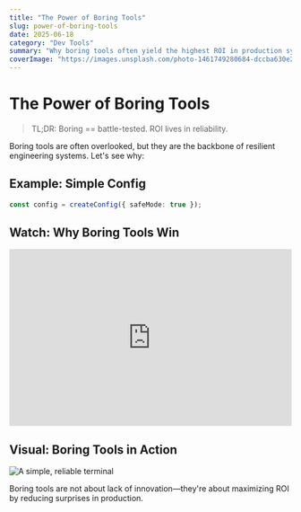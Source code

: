 ```yaml
---
title: "The Power of Boring Tools"
slug: power-of-boring-tools
date: 2025-06-18
category: "Dev Tools"
summary: "Why boring tools often yield the highest ROI in production systems."
coverImage: "https://images.unsplash.com/photo-1461749280684-dccba630e2f6?auto=format&fit=crop&w=800&q=80"
---
```


# The Power of Boring Tools

> TL;DR: Boring == battle-tested. ROI lives in reliability.

Boring tools are often overlooked, but they are the backbone of resilient engineering systems. Let's see why:

## Example: Simple Config

```ts
const config = createConfig({ safeMode: true });
```

## Watch: Why Boring Tools Win

<iframe width="100%" height="315" src="https://www.youtube.com/embed/dQw4w9WgXcQ" title="YouTube video" frameborder="0" allowfullscreen></iframe>

## Visual: Boring Tools in Action

![A simple, reliable terminal](https://images.unsplash.com/photo-1461749280684-dccba630e2f6?auto=format&fit=crop&w=800&q=80)

Boring tools are not about lack of innovation—they're about maximizing ROI by reducing surprises in production. 